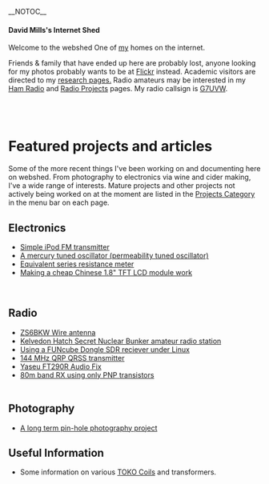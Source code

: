 __NOTOC__ 

{{DISPLAYTITLE:<span style="display:none"></span>}}

==== David Mills's Internet Shed  ====

Welcome to the webshed One of [[About Me|my]] homes on the internet. 

Friends &amp; family that have ended up here are probably lost, anyone looking for my photos probably wants to be at [http://www.flickr.com/photos/dtl/ Flickr] instead. Academic visitors are directed to my [[Research Interests|research pages.]] Radio amateurs may be interested in my [[Ham Radio|Ham Radio]] and [[:Category:Radio|Radio Projects]] pages. My radio callsign is [[G7UVW]]. <br> <br> 

= <br> Featured projects and articles  =

Some of the more recent things I've been working on and documenting here on webshed. From photography to electronics via wine and cider making, I've a wide range of interests. Mature projects and other projects not actively being worked on at the moment are listed in the [[:Category:Projects|Projects Category]] in the menu bar on each page.<br> 

== Electronics  ==

*[[Simple iPod Tx|Simple iPod FM transmitter]] 
*[[Mercury PTO|A mercury tuned oscillator (permeability tuned oscillator)]] 
*[[ESR meter|Equivalent series resistance meter]] 
*[[18tftbreakout|Making a cheap Chinese 1.8" TFT LCD module work]]

<br> 

== Radio  ==

*[[ZS6BKW antenna|ZS6BKW Wire antenna]] 
*[[GB0SNB|Kelvedon Hatch Secret Nuclear Bunker amateur radio station]] 
*[[FUNcube-Dongle-Linux|Using a FUNcube Dongle SDR reciever under Linux]] 
*[[QRSS 2m|144 MHz QRP QRSS transmitter]] 
*[[FT290-Audio|Yaseu FT290R Audio Fix]] 
*[[PNP-80|80m band RX using only PNP transistors]]<br><br>

== Photography  ==

*[[Solargraphy|A long term pin-hole photography project]]

== Useful Information  ==

*Some information on various [[TOKO Coils]] and transformers.

<br>